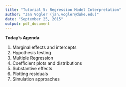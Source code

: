 ```yaml
---
title: "Tutorial 5: Regression Model Interpretation"
author: "Jan Vogler (jan.vogler@duke.edu)"
date: "September 25, 2015"
output: pdf_document
---
```


**Today's Agenda**

1. Marginal effects and intercepts
2. Hypothesis testing
3. Multiple Regression
4. Coefficient plots and distributions
5. Substantive effects
6. Plotting residuals
7. Simulation approaches



